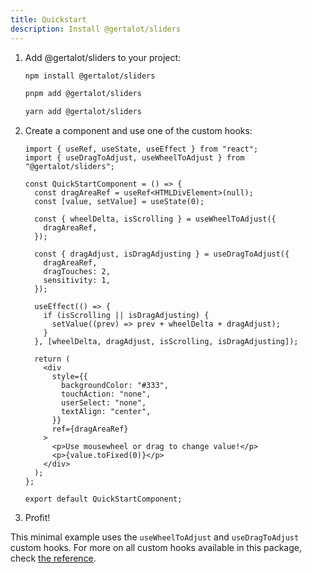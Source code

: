 ```yaml
---
title: Quickstart
description: Install @gertalot/sliders
---
```



<Steps>

1. Add @gertalot/sliders to your project:

   <Tabs syncKey="pkg">

   <TabItem label="npm">

   ```sh
   npm install @gertalot/sliders
   ```

   </TabItem>

   <TabItem label="pnpm">

   ```sh
   pnpm add @gertalot/sliders
   ```

   </TabItem>

   <TabItem label="Yarn">

   ```sh
   yarn add @gertalot/sliders
   ```

   </TabItem>

   </Tabs>

2. Create a component and use one of the custom hooks:

   ```tsx {8-16} title="QuickStartComponent.tsx"
   import { useRef, useState, useEffect } from "react";
   import { useDragToAdjust, useWheelToAdjust } from "@gertalot/sliders";

   const QuickStartComponent = () => {
     const dragAreaRef = useRef<HTMLDivElement>(null);
     const [value, setValue] = useState(0);

     const { wheelDelta, isScrolling } = useWheelToAdjust({
       dragAreaRef,
     });

     const { dragAdjust, isDragAdjusting } = useDragToAdjust({
       dragAreaRef,
       dragTouches: 2,
       sensitivity: 1,
     });

     useEffect(() => {
       if (isScrolling || isDragAdjusting) {
         setValue((prev) => prev + wheelDelta + dragAdjust);
       }
     }, [wheelDelta, dragAdjust, isScrolling, isDragAdjusting]);

     return (
       <div
         style={{
           backgroundColor: "#333",
           touchAction: "none",
           userSelect: "none",
           textAlign: "center",
         }}
         ref={dragAreaRef}
       >
         <p>Use mousewheel or drag to change value!</p>
         <p>{value.toFixed(0)}</p>
       </div>
     );
   };

   export default QuickStartComponent;
   ```

3. Profit!

   <QuickStartComponent client:load />

</Steps>

This minimal example uses the `useWheelToAdjust` and `useDragToAdjust` custom hooks. For more
on all custom hooks available in this package, check [the reference](/sliders/reference/overview).
